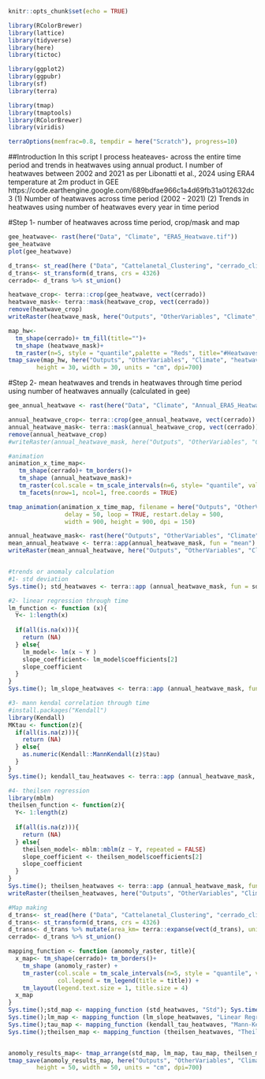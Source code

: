 ```r
knitr::opts_chunk$set(echo = TRUE)
```

```r
library(RColorBrewer)
library(lattice)
library(tidyverse)
library(here)
library(tictoc)

library(ggplot2)
library(ggpubr)
library(sf)
library(terra)

library(tmap)
library(tmaptools)
library(RColorBrewer)
library(viridis)

terraOptions(memfrac=0.8, tempdir = here("Scratch"), progress=10)
```
##Introduction
In this script I process heateaves- across the entire time period and trends in heatwaves using annual product.
I number of heatwaves between 2002 and 2021 as per Libonatti et al., 2024 using ERA4 temperature at 2m product in GEE
https://code.earthengine.google.com/689bdfae966c1a4d69fb31a012632dc3
(1) Number of heatwaves across time period (2002 - 2021)
(2) Trends in heatwaves using number of heatwaves every year in time period

#Step 1- number of heatwaves across time period, crop/mask and map
```r
gee_heatwave<- rast(here("Data", "Climate", "ERA5_Heatwave.tif"))
gee_heatwave
plot(gee_heatwave)

d_trans<- st_read(here ("Data", "Cattelanetal_Clustering", "cerrado_climate_zones.shp"))
d_trans<- st_transform(d_trans, crs = 4326)
cerrado<- d_trans %>% st_union()

heatwave_crop<- terra::crop(gee_heatwave, vect(cerrado))
heatwave_mask<- terra::mask(heatwave_crop, vect(cerrado))
remove(heatwave_crop)
writeRaster(heatwave_mask, here("Outputs", "OtherVariables", "Climate", "heatwaves_2002_2021.tif"))

map_hw<-   
  tm_shape(cerrado)+ tm_fill(title="")+
  tm_shape (heatwave_mask)+
  tm_raster(n=5, style = "quantile",palette = "Reds", title="#Heatwaves" ) 
tmap_save(map_hw, here("Outputs", "OtherVariables", "Climate", "heatwaves_2002_2021.png"),
        height = 30, width = 30, units = "cm", dpi=700)

```

#Step 2- mean heatwaves and trends in heatwaves through time period using number of heatwaves annually (calculated in gee)
```r
gee_annual_heatwave <- rast(here("Data", "Climate", "Annual_ERA5_Heatwave.tif"))

annual_heatwave_crop<- terra::crop(gee_annual_heatwave, vect(cerrado))
annual_heatwave_mask<- terra::mask(annual_heatwave_crop, vect(cerrado))
remove(annual_heatwave_crop)
#writeRaster(annual_heatwave_mask, here("Outputs", "OtherVariables", "Climate", "annual_heatwaves_2002_2021.tif"))

#animation
animation_x_time_map<-
   tm_shape(cerrado)+ tm_borders()+
   tm_shape (annual_heatwave_mask)+
   tm_raster(col.scale = tm_scale_intervals(n=6, style= "quantile", values = "OrRd")) +
   tm_facets(nrow=1, ncol=1, free.coords = TRUE) 

tmap_animation(animation_x_time_map, filename = here("Outputs", "OtherVariables", "Climate", "annual_heatwaves_2002_2021.gif"),
                delay = 50, loop = TRUE, restart.delay = 500,
                width = 900, height = 900, dpi = 150)

annual_heatwave_mask<- rast(here("Outputs", "OtherVariables", "Climate", "annual_heatwaves_2002_2021.tif"))
mean_annual_heatwave <- terra::app(annual_heatwave_mask, fun = "mean")
writeRaster(mean_annual_heatwave, here("Outputs", "OtherVariables", "Climate", "mean_annual_heatwaves_2002_2021.tif"))


#trends or anomaly calculation
#1- std deviation
Sys.time(); std_heatwaves <- terra::app (annual_heatwave_mask, fun = sd); Sys.time()

#2- linear regression through time
lm_function <- function (x){
  Y<- 1:length(x)
  
  if(all(is.na(x))){
    return (NA)
  } else{
    lm_model<- lm(x ~ Y )
    slope_coefficient<- lm_model$coefficients[2]
    slope_coefficient
  }
}
Sys.time(); lm_slope_heatwaves <- terra::app (annual_heatwave_mask, fun = lm_function); Sys.time()

#3- mann kendal correlation through time
#install.packages("Kendall")
library(Kendall)
MKtau <- function(z){
  if(all(is.na(z))){
    return (NA)
  } else{
    as.numeric(Kendall::MannKendall(z)$tau)
  }
} 
Sys.time(); kendall_tau_heatwaves <- terra::app (annual_heatwave_mask, fun = MKtau); Sys.time()

#4- theilsen regression
library(mblm)
theilsen_function <- function(z){
  Y<- 1:length(z)
  
  if(all(is.na(z))){
    return (NA)
  } else{
    theilsen_model<- mblm::mblm(z ~ Y, repeated = FALSE)
    slope_coefficient <- theilsen_model$coefficients[2]
    slope_coefficient
  }
} 
Sys.time(); theilsen_heatwaves <- terra::app (annual_heatwave_mask, fun = theilsen_function); Sys.time()
writeRaster(theilsen_heatwaves, here("Outputs", "OtherVariables", "Climate", "theilsen_heatwaves.tif"))

#Map making
d_trans<- st_read(here ("Data", "Cattelanetal_Clustering", "cerrado_climate_zones.shp"))
d_trans<- st_transform(d_trans, crs = 4326)
d_trans<- d_trans %>% mutate(area_km= terra::expanse(vect(d_trans), unit="km"))
cerrado<- d_trans %>% st_union()

mapping_function <- function (anomoly_raster, title){
  x_map<- tm_shape(cerrado)+ tm_borders()+
    tm_shape (anomoly_raster) + 
    tm_raster(col.scale = tm_scale_intervals(n=5, style = "quantile", values = "OrRd"),
              col.legend = tm_legend(title = title)) +
    tm_layout(legend.text.size = 1, title.size = 4) 
  x_map
}
Sys.time();std_map <- mapping_function (std_heatwaves, "Std"); Sys.time()
Sys.time();lm_map <- mapping_function (lm_slope_heatwaves, "Linear Regression"); Sys.time()
Sys.time();tau_map <- mapping_function (kendall_tau_heatwaves, "Mann-Kendall"); Sys.time()
Sys.time();theilsen_map <- mapping_function (theilsen_heatwaves, "Theil-Sen Regression"); Sys.time()


anomoly_results_map<- tmap_arrange(std_map, lm_map, tau_map, theilsen_map, ncol =4, nrow= 1) 
tmap_save(anomoly_results_map, here("Outputs", "OtherVariables", "Climate", "anomoly_heatwaves_methods_results.png"),
        height = 50, width = 50, units = "cm", dpi=700)

```
